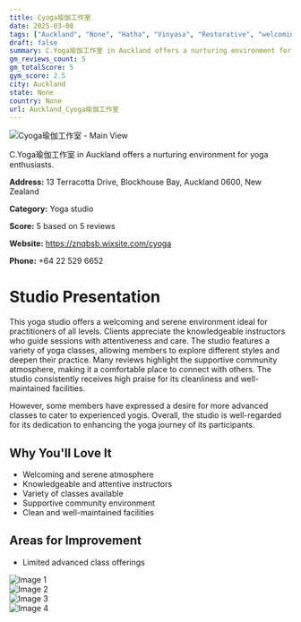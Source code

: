 ```yaml
---
title: Cyoga瑜伽工作室
date: 2025-03-08
tags: ["Auckland", "None", "Hatha", "Vinyasa", "Restorative", "welcoming", "clean", "Auckland"]  
draft: false
summary: C.Yoga瑜伽工作室 in Auckland offers a nurturing environment for yoga enthusiasts.
gm_reviews_count: 5
gm_totalScore: 5
gym_score: 2.5
city: Auckland
state: None
country: None
url: Auckland_Cyoga瑜伽工作室
---
```


<div className="aspect-[16/9] relative my-8">
  <img 
    src="https://lh5.googleusercontent.com/p/AF1QipMrwTdsLs0QyDLosG_Kcle6LAZTy3krg8OZwsl8=w1920-h1080-k-no"
    alt="Cyoga瑜伽工作室 - Main View"
    className="object-cover absolute inset-0 w-full h-full rounded-lg"
  />
</div>

C.Yoga瑜伽工作室 in Auckland offers a nurturing environment for yoga enthusiasts.

**Address:** 13 Terracotta Drive, Blockhouse Bay, Auckland 0600, New Zealand

**Category:** Yoga studio

**Score:** 5 based on 5 reviews

**Website:** https://znqbsb.wixsite.com/cyoga

**Phone:** +64 22 529 6652

# Studio Presentation

This yoga studio offers a welcoming and serene environment ideal for practitioners of all levels. Clients appreciate the knowledgeable instructors who guide sessions with attentiveness and care. The studio features a variety of yoga classes, allowing members to explore different styles and deepen their practice. Many reviews highlight the supportive community atmosphere, making it a comfortable place to connect with others. The studio consistently receives high praise for its cleanliness and well-maintained facilities.

However, some members have expressed a desire for more advanced classes to cater to experienced yogis. Overall, the studio is well-regarded for its dedication to enhancing the yoga journey of its participants.

## Why You'll Love It

- Welcoming and serene atmosphere
- Knowledgeable and attentive instructors
- Variety of classes available
- Supportive community environment
- Clean and well-maintained facilities

## Areas for Improvement

- Limited advanced class offerings

<div className="grid grid-cols-1 xl:grid-cols-2 gap-4 my-8">
<div className="aspect-[4/3] relative"><img src="https://lh5.googleusercontent.com/p/AF1QipPQ9xyaAVK6TR6X1KHs5N9RkcpC0-zwIJtnnttn=w1920-h1080-k-no" alt="Image 1" className="object-cover absolute inset-0 w-full h-full rounded-lg" /></div>
<div className="aspect-[4/3] relative"><img src="https://lh5.googleusercontent.com/p/AF1QipPBdrCSMVxL0Jg_BUdTfn3G8tqHZclZvcRfTkca=w1920-h1080-k-no" alt="Image 2" className="object-cover absolute inset-0 w-full h-full rounded-lg" /></div>
<div className="aspect-[4/3] relative"><img src="https://lh5.googleusercontent.com/p/AF1QipNS5MJd00OHirqHnz0KOjJeKldf9PeCDn8N4MET=w1920-h1080-k-no" alt="Image 3" className="object-cover absolute inset-0 w-full h-full rounded-lg" /></div>
<div className="aspect-[4/3] relative"><img src="https://lh5.googleusercontent.com/p/AF1QipPc-XXZ1D9_RfwnXbsouBEI2_CFPdfrDn3ohwGd=w1920-h1080-k-no" alt="Image 4" className="object-cover absolute inset-0 w-full h-full rounded-lg" /></div>
</div>